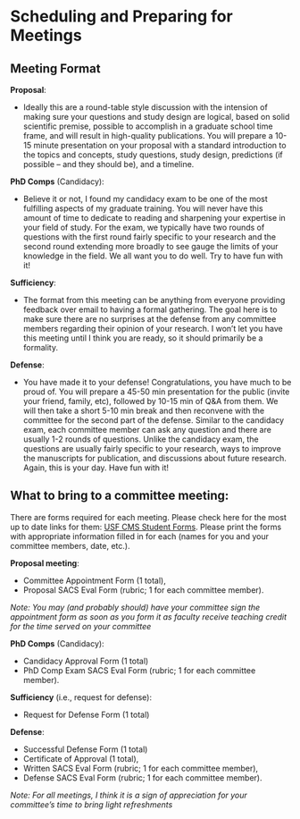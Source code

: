 # **Scheduling and Preparing for Meetings**

##	Meeting Format 
**Proposal**: 

- Ideally this are a round-table style discussion with the intension of making sure your questions and study design are logical, based on solid scientific premise, possible to accomplish in a graduate school time frame, and will result in high-quality publications. You will prepare a 10-15 minute presentation on your proposal with a standard introduction to the topics and concepts, study questions, study design, predictions (if possible – and they should be), and a timeline.

**PhD Comps** (Candidacy): 

- Believe it or not, I found my candidacy exam to be one of the most fulfilling aspects of my graduate training. You will never have this amount of time to dedicate to reading and sharpening your expertise in your field of study. For the exam, we typically have two rounds of questions with the first round fairly specific to your research and the second round extending more broadly to see gauge the limits of your knowledge in the field. We all want you to do well. Try to have fun with it! 

**Sufficiency**: 

- The format from this meeting can be anything from everyone providing feedback over email to having a formal gathering. The goal here is to make sure there are no surprises at the defense from any committee members regarding their opinion of your research. I won’t let you have this meeting until I think you are ready, so it should primarily be a formality. 

**Defense**: 

- You have made it to your defense! Congratulations, you have much to be proud of. You will prepare a 45-50 min presentation for the public (invite your friend, family, etc), followed by 10-15 min of Q&A from them. We will then take a short 5-10 min break and then reconvene with the committee for the second part of the defense. Similar to the candidacy exam, each committee member can ask any question and there are usually 1-2 rounds of questions. Unlike the candidacy exam, the questions are usually fairly specific to your research, ways to improve the manuscripts for publication, and discussions about future research. Again, this is your day. Have fun with it! 

## What to bring to a committee meeting:
There are forms required for each meeting. Please check here for the most up to date links for them: [USF CMS Student Forms](https://www.marine.usf.edu/education/current-students/forms/). Please print the forms with appropriate information filled in for each (names for you and your committee members, date, etc.).

**Proposal meeting**: 

- Committee Appointment Form (1 total), 
- Proposal SACS Eval Form (rubric; 1 for each committee member).

*Note: You may (and probably should) have your committee sign the appointment form as soon as you form it as faculty receive teaching credit for the time served on your committee*

**PhD Comps** (Candidacy):

- Candidacy Approval Form (1 total)
- PhD Comp Exam SACS Eval Form (rubric; 1 for each committee member). 

**Sufficiency** (i.e., request for defense):

- Request for Defense Form (1 total)

**Defense**:

- Successful Defense Form (1 total)
- Certificate of Approval (1 total),
- Written SACS Eval Form (rubric; 1 for each committee member), 
- Defense SACS Eval Form (rubric; 1 for each committee member).

*Note: For all meetings, I think it is a sign of appreciation for your committee’s time to bring light refreshments*